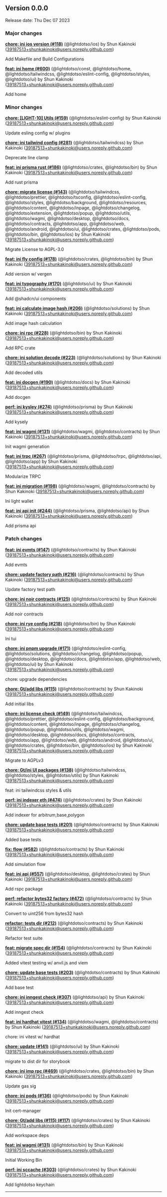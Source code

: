 ## Version 0.0.0

Release date: Thu Dec 07 2023

### Major changes
**[chore: ini ios version (#118)](https://github.com/LightDotSo/LightDotSo/commit/3c7e61ab5f82d6767b3fb4edfeeb9811377618eb)** (@lightdotso/ios) by Shun Kakinoki (39187513+shunkakinoki@users.noreply.github.com)

Add Makefile and Build Configurations

**[feat: ini home (#600)](https://github.com/LightDotSo/LightDotSo/commit/060f3b466d4427eea73117c202a0f4f3cd76544a)** (@lightdotso/const, @lightdotso/home, @lightdotso/tailwindcss, @lightdotso/eslint-config, @lightdotso/styles, @lightdotso/ui) by Shun Kakinoki (39187513+shunkakinoki@users.noreply.github.com)

Add home


### Minor changes
**[chore: [LIGHT-10] Utils (#159)](https://github.com/LightDotSo/LightDotSo/commit/e2b76af8b2aba9da0ccd1d107cff3ee87d3e5388)** (@lightdotso/eslint-config) by Shun Kakinoki (39187513+shunkakinoki@users.noreply.github.com)

Update esling config w/ plugins

**[chore: ini tailwind config (#281)](https://github.com/LightDotSo/LightDotSo/commit/5504b14314e9f00b74738792de9fe4c66d21c02f)** (@lightdotso/tailwindcss) by Shun Kakinoki (39187513+shunkakinoki@users.noreply.github.com)

Deprecate line clamp

**[feat: ini prisma rust (#186)](https://github.com/LightDotSo/LightDotSo/commit/58e2264e5866f53e14da8da434ce1140abe72597)** (@lightdotso/crates, @lightdotso/bin) by Shun Kakinoki (39187513+shunkakinoki@users.noreply.github.com)

Add rust prisma

**[chore: migrate license (#143)](https://github.com/LightDotSo/LightDotSo/commit/1aab6d87fc1d2c5ebf274c14c1ac0e386b54b7a1)** (@lightdotso/tailwindcss, @lightdotso/prettier, @lightdotso/tsconfig, @lightdotso/eslint-config, @lightdotso/styles, @lightdotso/background, @lightdotso/resources, @lightdotso/content, @lightdotso/inpage, @lightdotso/changelog, @lightdotso/extension, @lightdotso/popup, @lightdotso/utils, @lightdotso/wagmi, @lightdotso/desktop, @lightdotso/docs, @lightdotso/contracts, @lightdotso/app, @lightdotso/web, @lightdotso/android, @lightdotso/ui, @lightdotso/crates, @lightdotso/pods, @lightdotso/bin, @lightdotso/ios) by Shun Kakinoki (39187513+shunkakinoki@users.noreply.github.com)

Migrate License to AGPL-3.0

**[feat: ini fly config (#178)](https://github.com/LightDotSo/LightDotSo/commit/1a646de5aaab926dd60c96659b70e05020aaf339)** (@lightdotso/crates, @lightdotso/bin) by Shun Kakinoki (39187513+shunkakinoki@users.noreply.github.com)

Add version w/ vergen

**[feat: ini typography (#170)](https://github.com/LightDotSo/LightDotSo/commit/bb793e593d9d9e68150c706d37b96fd04fe2e73d)** (@lightdotso/ui) by Shun Kakinoki (39187513+shunkakinoki@users.noreply.github.com)

Add @shadcn/ui components

**[feat: ini calculate image hash (#206)](https://github.com/LightDotSo/LightDotSo/commit/d7b35bae70c1abdcc4bbb42d3b393487a237fb5b)** (@lightdotso/solutions) by Shun Kakinoki (39187513+shunkakinoki@users.noreply.github.com)

Add image hash calculation

**[chore: ini rpc (#228)](https://github.com/LightDotSo/LightDotSo/commit/f0d51966a428223f4a8428870942cd774dd2de08)** (@lightdotso/bin) by Shun Kakinoki (39187513+shunkakinoki@users.noreply.github.com)

Add RPC crate

**[chore: ini solution decode (#223)](https://github.com/LightDotSo/LightDotSo/commit/53b6fcf50bfe573a67b05cfb95256c748cd4e06c)** (@lightdotso/solutions) by Shun Kakinoki (39187513+shunkakinoki@users.noreply.github.com)

Add decoded utils

**[feat: ini docgen (#190)](https://github.com/LightDotSo/LightDotSo/commit/d99f6a05366c5464924f4ced0d4ec6ce68731bef)** (@lightdotso/docs) by Shun Kakinoki (39187513+shunkakinoki@users.noreply.github.com)

Add docgen

**[perf: ini kysley (#274)](https://github.com/LightDotSo/LightDotSo/commit/5018f2d9bd37a6c27c052d2e0a15a63a00533c9e)** (@lightdotso/prisma) by Shun Kakinoki (39187513+shunkakinoki@users.noreply.github.com)

Add kysely

**[feat: ini wagmi (#131)](https://github.com/LightDotSo/LightDotSo/commit/67892b116f492f46c94e210fb28ac35ef85adc5e)** (@lightdotso/wagmi, @lightdotso/contracts) by Shun Kakinoki (39187513+shunkakinoki@users.noreply.github.com)

Init wagmi generation

**[feat: ini trpc (#267)](https://github.com/LightDotSo/LightDotSo/commit/0f9baa9c9a495ef138464f6becb524937a8f7a26)** (@lightdotso/prisma, @lightdotso/trpc, @lightdotso/api, @lightdotso/app) by Shun Kakinoki (39187513+shunkakinoki@users.noreply.github.com)

Modularize TRPC

**[feat: ini migration (#198)](https://github.com/LightDotSo/LightDotSo/commit/234fdc882d684c34f2e101ee4ef9b967c33857b9)** (@lightdotso/wagmi, @lightdotso/contracts) by Shun Kakinoki (39187513+shunkakinoki@users.noreply.github.com)

Ini light wallet

**[feat: ini api init (#244)](https://github.com/LightDotSo/LightDotSo/commit/3bb1a02026dbf1493321d68226ea959ad18c19c0)** (@lightdotso/prisma, @lightdotso/api) by Shun Kakinoki (39187513+shunkakinoki@users.noreply.github.com)

Add prisma api


### Patch changes
**[feat: ini evmts (#147)](https://github.com/LightDotSo/LightDotSo/commit/b51701f851c4f1b3d6b288ef7b11a3d8691c9193)** (@lightdotso/contracts) by Shun Kakinoki (39187513+shunkakinoki@users.noreply.github.com)

Add evmts

**[chore: update factory path (#216)](https://github.com/LightDotSo/LightDotSo/commit/09329e97c332451e5aad1a3bf1eac3a58ae62c13)** (@lightdotso/contracts) by Shun Kakinoki (39187513+shunkakinoki@users.noreply.github.com)

Update factory test path

**[chore: ini noir contracts (#125)](https://github.com/LightDotSo/LightDotSo/commit/d1968ab108623aafe29da732770557adb0ce8505)** (@lightdotso/contracts) by Shun Kakinoki (39187513+shunkakinoki@users.noreply.github.com)

Add noir contracts

**[chore: ini rye config (#218)](https://github.com/LightDotSo/LightDotSo/commit/46d1efc7257fd365289d1da9580d99855b4c7287)** (@lightdotso/bin) by Shun Kakinoki (39187513+shunkakinoki@users.noreply.github.com)

Ini tui

**[chore: ini pnpm upgrade (#171)](https://github.com/LightDotSo/LightDotSo/commit/ecb7d148012f692ce0365d2c10b7163e99c8fe18)** (@lightdotso/eslint-config, @lightdotso/solutions, @lightdotso/changelog, @lightdotso/popup, @lightdotso/desktop, @lightdotso/docs, @lightdotso/app, @lightdotso/web, @lightdotso/ui) by Shun Kakinoki (39187513+shunkakinoki@users.noreply.github.com)

chore: upgrade dependencies

**[chore: Gt/add libs (#115)](https://github.com/LightDotSo/LightDotSo/commit/de6d8856173affdec69a356a2f202a4d67df61d6)** (@lightdotso/contracts) by Shun Kakinoki (39187513+shunkakinoki@users.noreply.github.com)

Add initial libs

**[chore: ini license check (#149)](https://github.com/LightDotSo/LightDotSo/commit/51429114636eff5d0a0553af96dc2d0f5120a702)** (@lightdotso/tailwindcss, @lightdotso/prettier, @lightdotso/eslint-config, @lightdotso/background, @lightdotso/content, @lightdotso/inpage, @lightdotso/changelog, @lightdotso/popup, @lightdotso/utils, @lightdotso/wagmi, @lightdotso/desktop, @lightdotso/docs, @lightdotso/contracts, @lightdotso/app, @lightdotso/web, @lightdotso/android, @lightdotso/ui, @lightdotso/crates, @lightdotso/bin, @lightdotso/ios) by Shun Kakinoki (39187513+shunkakinoki@users.noreply.github.com)

Migrate to AGPLv3

**[chore: Gt/ini UI packages (#138)](https://github.com/LightDotSo/LightDotSo/commit/8d8eb1757888ebdab1d73584bac9f453b527b3d0)** (@lightdotso/tailwindcss, @lightdotso/styles, @lightdotso/utils) by Shun Kakinoki (39187513+shunkakinoki@users.noreply.github.com)

feat: ini tailwindcss styles & utils

**[perf: ini indexer eth (#474)](https://github.com/LightDotSo/LightDotSo/commit/dd7284250c23bc9b74a52298a1e7d87e9c05c673)** (@lightdotso/crates) by Shun Kakinoki (39187513+shunkakinoki@users.noreply.github.com)

Add indexer for arbitrum,base,polygon

**[chore: update base tests (#201)](https://github.com/LightDotSo/LightDotSo/commit/71707aec4b1867552d7e5a30898966cd3ded9b98)** (@lightdotso/contracts) by Shun Kakinoki (39187513+shunkakinoki@users.noreply.github.com)

Added base tests

**[fix: flow (#582)](https://github.com/LightDotSo/LightDotSo/commit/0a15e862b78fa871fe9cc09a239314b3be862430)** (@lightdotso/contracts) by Shun Kakinoki (39187513+shunkakinoki@users.noreply.github.com)

Add simulation flow

**[feat: ini api (#557)](https://github.com/LightDotSo/LightDotSo/commit/a8cc4ddc12d26e5d68531732cbd4199fd3fc0cec)** (@lightdotso/desktop, @lightdotso/crates) by Shun Kakinoki (39187513+shunkakinoki@users.noreply.github.com)

Add rspc package

**[perf: refactor bytes32 factory (#472)](https://github.com/LightDotSo/LightDotSo/commit/6a1a082e284255bc36c015412053455bdc2ebb4e)** (@lightdotso/contracts) by Shun Kakinoki (39187513+shunkakinoki@users.noreply.github.com)

Convert to uint256 from bytes32 hash

**[refactor: tests dir (#212)](https://github.com/LightDotSo/LightDotSo/commit/add76950d61a13ce9a8d368e41552da9caf3ade6)** (@lightdotso/contracts) by Shun Kakinoki (39187513+shunkakinoki@users.noreply.github.com)

Refactor test suite

**[feat: migrate spec dir (#154)](https://github.com/LightDotSo/LightDotSo/commit/4d140bf17b5791938f91a26bc2ad2a945f1f7356)** (@lightdotso/contracts) by Shun Kakinoki (39187513+shunkakinoki@users.noreply.github.com)

Added vitest testing w/ anvil.js and viem

**[chore: update base tests (#203)](https://github.com/LightDotSo/LightDotSo/commit/b5daf7ebdc0abf5a58fb67d6cd669de2fe918bb2)** (@lightdotso/contracts) by Shun Kakinoki (39187513+shunkakinoki@users.noreply.github.com)

Add base test

**[chore: ini inngest check (#307)](https://github.com/LightDotSo/LightDotSo/commit/b396b3a5ad71815f42f3b264a38f8dca2de5bd47)** (@lightdotso/api) by Shun Kakinoki (39187513+shunkakinoki@users.noreply.github.com)

Add inngest check

**[feat: ini hardhat vitest (#134)](https://github.com/LightDotSo/LightDotSo/commit/e51dccfc813d8fa65a0db172806a4e7db5b46683)** (@lightdotso/wagmi, @lightdotso/contracts) by Shun Kakinoki (39187513+shunkakinoki@users.noreply.github.com)

chore: ini vitest w/ hardhat

**[chore: update (#141)](https://github.com/LightDotSo/LightDotSo/commit/60799ab9cb59fb121bcb75d9c009add727689810)** (@lightdotso/ui) by Shun Kakinoki (39187513+shunkakinoki@users.noreply.github.com)

migrate to dist dir for storybook

**[chore: ini imp rpc (#469)](https://github.com/LightDotSo/LightDotSo/commit/b1e202dc794ff7080a06ccc3fc67d6eee1bceedf)** (@lightdotso/crates, @lightdotso/bin) by Shun Kakinoki (39187513+shunkakinoki@users.noreply.github.com)

Update gas sig

**[chore: ini pods (#136)](https://github.com/LightDotSo/LightDotSo/commit/c7fc4d156f8477ffd971464d6ff3ac47a3dc2119)** (@lightdotso/pods) by Shun Kakinoki (39187513+shunkakinoki@users.noreply.github.com)

Init cert-manager

**[chore: Gt/add libs (#115) (#117)](https://github.com/LightDotSo/LightDotSo/commit/89bd35e0bf82e0fcb89ad0e235963d8efc7a8109)** (@lightdotso/crates) by Shun Kakinoki (39187513+shunkakinoki@users.noreply.github.com)

Add workspace deps

**[feat: ini wagmi (#131)](https://github.com/LightDotSo/LightDotSo/commit/67892b116f492f46c94e210fb28ac35ef85adc5e)** (@lightdotso/bin) by Shun Kakinoki (39187513+shunkakinoki@users.noreply.github.com)

Initial Working Bin

**[perf: ini sccache (#303)](https://github.com/LightDotSo/LightDotSo/commit/6aeb8395fbcdd18c92c1fd300f7b5a56846c64e0)** (@lightdotso/crates) by Shun Kakinoki (39187513+shunkakinoki@users.noreply.github.com)

Add lightdotso keychain


---


